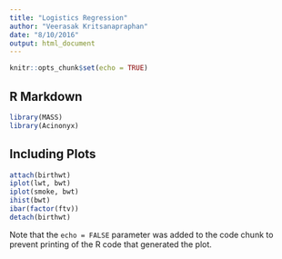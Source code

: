 ```yaml
---
title: "Logistics Regression"
author: "Veerasak Kritsanapraphan"
date: "8/10/2016"
output: html_document
---
```


```r
knitr::opts_chunk$set(echo = TRUE)
```

## R Markdown

```r
library(MASS)
library(Acinonyx)
```

## Including Plots

```r
attach(birthwt)
iplot(lwt, bwt)
iplot(smoke, bwt)
ihist(bwt)
ibar(factor(ftv))
detach(birthwt)
```

Note that the `echo = FALSE` parameter was added to the code chunk to prevent printing of the R code that generated the plot.
